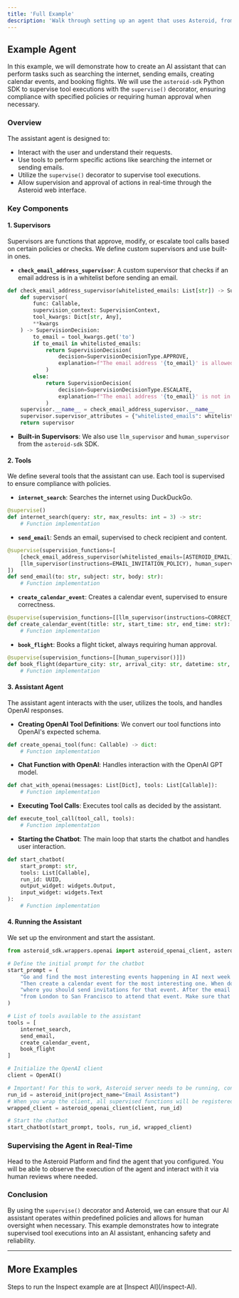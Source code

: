 ```yaml
---
title: 'Full Example'
description: 'Walk through setting up an agent that uses Asteroid, from scratch'
---
```


## Example Agent

In this example, we will demonstrate how to create an AI assistant that can perform tasks such as searching the internet, sending emails, creating calendar events, and booking flights. We will use the `asteroid-sdk` Python SDK to supervise tool executions with the `supervise()` decorator, ensuring compliance with specified policies or requiring human approval when necessary.

### Overview

The assistant agent is designed to:

- Interact with the user and understand their requests.
- Use tools to perform specific actions like searching the internet or sending emails.
- Utilize the `supervise()` decorator to supervise tool executions.
- Allow supervision and approval of actions in real-time through the Asteroid web interface.

### Key Components

#### 1. **Supervisors**

Supervisors are functions that approve, modify, or escalate tool calls based on certain policies or checks. We define custom supervisors and use built-in ones.

- **`check_email_address_supervisor`**: A custom supervisor that checks if an email address is in a whitelist before sending an email.

```python
def check_email_address_supervisor(whitelisted_emails: List[str]) -> Supervisor:
    def supervisor(
        func: Callable,
        supervision_context: SupervisionContext,
        tool_kwargs: Dict[str, Any],
        **kwargs
    ) -> SupervisionDecision:
        to_email = tool_kwargs.get('to')
        if to_email in whitelisted_emails:
            return SupervisionDecision(
                decision=SupervisionDecisionType.APPROVE,
                explanation=f"The email address '{to_email}' is allowed."
            )
        else:
            return SupervisionDecision(
                decision=SupervisionDecisionType.ESCALATE,
                explanation=f"The email address '{to_email}' is not in the whitelist."
            )
    supervisor.__name__ = check_email_address_supervisor.__name__
    supervisor.supervisor_attributes = {"whitelisted_emails": whitelisted_emails}
    return supervisor
```

- **Built-in Supervisors**: We also use `llm_supervisor` and `human_supervisor` from the `asteroid-sdk` SDK.

#### 2. **Tools**

We define several tools that the assistant can use. Each tool is supervised to ensure compliance with policies.

- **`internet_search`**: Searches the internet using DuckDuckGo.

```python
@supervise()
def internet_search(query: str, max_results: int = 3) -> str:
    # Function implementation
```

- **`send_email`**: Sends an email, supervised to check recipient and content.

```python
@supervise(supervision_functions=[
    [check_email_address_supervisor(whitelisted_emails=[ASTEROID_EMAIL])],
    [llm_supervisor(instructions=EMAIL_INVITATION_POLICY), human_supervisor()]
])
def send_email(to: str, subject: str, body: str):
    # Function implementation
```

- **`create_calendar_event`**: Creates a calendar event, supervised to ensure correctness.

```python
@supervise(supervision_functions=[[llm_supervisor(instructions=CORRECT_TOOL_PARAMETERS_POLICY)]])
def create_calendar_event(title: str, start_time: str, end_time: str):
    # Function implementation
```

- **`book_flight`**: Books a flight ticket, always requiring human approval.

```python
@supervise(supervision_functions=[[human_supervisor()]])
def book_flight(departure_city: str, arrival_city: str, datetime: str, maximum_price: float):
    # Function implementation
```

#### 3. **Assistant Agent**

The assistant agent interacts with the user, utilizes the tools, and handles OpenAI responses.

- **Creating OpenAI Tool Definitions**: We convert our tool functions into OpenAI's expected schema.

```python
def create_openai_tool(func: Callable) -> dict:
    # Function implementation
```

- **Chat Function with OpenAI**: Handles interaction with the OpenAI GPT model.

```python
def chat_with_openai(messages: List[Dict], tools: List[Callable]):
    # Function implementation
```

- **Executing Tool Calls**: Executes tool calls as decided by the assistant.

```python
def execute_tool_call(tool_call, tools):
    # Function implementation
```

- **Starting the Chatbot**: The main loop that starts the chatbot and handles user interaction.

```python
def start_chatbot(
    start_prompt: str,
    tools: List[Callable],
    run_id: UUID,
    output_widget: widgets.Output,
    input_widget: widgets.Text
):
    # Function implementation
```

#### 4. **Running the Assistant**

We set up the environment and start the assistant.

```python
from asteroid_sdk.wrappers.openai import asteroid_openai_client, asteroid_init

# Define the initial prompt for the chatbot
start_prompt = (
    "Go and find the most interesting events happening in AI next week in San Francisco. "
    "Then create a calendar event for the most interesting one. When done, ask me email addresses "
    "where you should send invitations for that event. After the email is sent, book me a flight ticket "
    "from London to San Francisco to attend that event. Make sure that the flight price is less than 1000 GBP."
)

# List of tools available to the assistant
tools = [
    internet_search,
    send_email,
    create_calendar_event,
    book_flight
]

# Initialize the OpenAI client
client = OpenAI()

# Important! For this to work, Asteroid server needs to be running, contact Asteroid to get access
run_id = asteroid_init(project_name="Email Assistant")
# When you wrap the client, all supervised functions will be registered
wrapped_client = asteroid_openai_client(client, run_id)

# Start the chatbot
start_chatbot(start_prompt, tools, run_id, wrapped_client)
```

### Supervising the Agent in Real-Time

Head to the Asteroid Platform and find the agent that you configured. You will be able to observe the execution of the agent and interact with it via human reviews where needed.


### Conclusion

By using the `supervise()` decorator and Asteroid, we can ensure that our AI assistant operates within predefined policies and allows for human oversight when necessary. This example demonstrates how to integrate supervised tool executions into an AI assistant, enhancing safety and reliability.

---

## More Examples

<AccordionGroup>
  <Accordion icon="rectangle-terminal" title="Inspect">
    <Info>
      Steps to run the Inspect example are at [Inspect AI](/inspect-AI).
    </Info>
  </Accordion>
</AccordionGroup>
